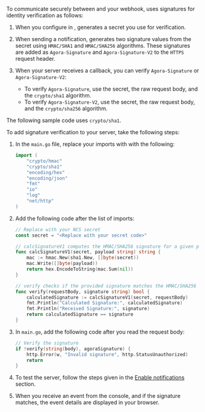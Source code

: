 To communicate securely between <Vg k="NCS_LONG" /> and your webhook,  <Vg k="AGORA_BACKEND" />  uses signatures for identity verification as follows:

1. When you configure <Vg k="NCS_LONG" /> in <Vg k="CONSOLE" />,  <Vg k="AGORA_BACKEND" />  generates a secret you use for verification.
1. When sending a notification,  <Vg k="NCS_LONG" /> generates two signature values from the secret using `HMAC/SHA1` and `HMAC/SHA256` algorithms. These signatures are added as `Agora-Signature` and `Agora-Signature-V2` to the `HTTPS` request header.
1. When your server receives a callback, you can verify `Agora-Signature` or `Agora-Signature-V2`: 

    * To verify `Agora-Signature`, use the secret, the raw request body, and the `crypto/sha1` algorithm. 
    * To verify `Agora-Signature-V2`, use the secret, the raw request body, and the `crypto/sha256` algorithm.
     
The following sample code uses `crypto/sha1`. 

To add signature verification to your server, take the following steps:

1. In the `main.go` file, replace your imports with with the following:
    
    ```go
    import (
        "crypto/hmac"
        "crypto/sha1"
        "encoding/hex"
        "encoding/json"
        "fmt"
        "io"
        "log"
        "net/http"	
    )
    ```

1. Add the following code after the list of imports:

    ```go
    // Replace with your NCS secret
    const secret = "<Replace with your secret code>"

    // calcSignatureV1 computes the HMAC/SHA256 signature for a given payload and secret
    func calcSignatureV1(secret, payload string) string {
        mac := hmac.New(sha1.New, []byte(secret))
        mac.Write([]byte(payload))
        return hex.EncodeToString(mac.Sum(nil))
    }

    // verify checks if the provided signature matches the HMAC/SHA256 signature of the request body
    func verify(requestBody, signature string) bool {
        calculatedSignature := calcSignatureV1(secret, requestBody)
        fmt.Println("Calculated Signature:", calculatedSignature)
        fmt.Println("Received Signature:", signature)
        return calculatedSignature == signature
    }
    ```

1. In `main.go`, add the following code after you read the request body:

    ```go
    // Verify the signature
    if !verify(string(body), agoraSignature) {
        http.Error(w, "Invalid signature", http.StatusUnauthorized)
        return
    }
    ```

1. To test the server, follow the steps given in the [Enable notifications](#enable-notifications) section.

1. When you receive an event from the console, and if the signature matches, the event details are displayed in your browser.
